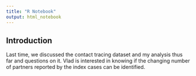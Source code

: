 ```yaml
---
title: "R Notebook"
output: html_notebook
---
```


## Introduction
Last time, we discussed the contact tracing dataset and my analysis thus far and questions on it. Vlad is interested in knowing if the changing number of partners reported by the index cases can be identified. 
